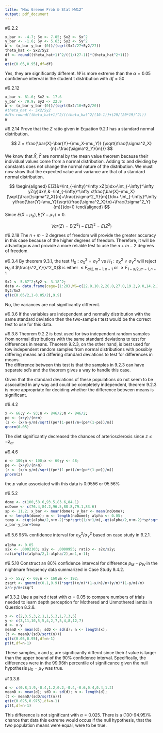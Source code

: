```yaml
---
title: "Max Greene Prob & Stat HW12"
output: pdf_document
---
```


#9.2.2 
```r
x_bar <- -4.7; Sx <- 7.05; Sx2 <- Sx^2
y_bar <- -1.6; Sy <- 5.63; Sy2 <- Sy^2
W <- (x_bar-y_bar-(0))/(sqrt(Sx2/27+Sy2/27))
theta_hat <- Sx2/Sy2
df <- round((theta_hat+1)^2/((1/(27-1))*(theta_hat^2+1)))
W
qt(c(0.05,0.95),df=df)
```
Yes, they are significantly different. $W$ is more extreme than the $\alpha = 0.05$ confidence interval in the student t distribution with $df=50$

#9.2.12 
```r
x_bar <- 81.6; Sx2 <- 17.6
y_bar <- 79.9; Sy2 <- 22.9
W <- (x_bar-y_bar-(0))/(sqrt(Sx2/10+Sy2/20))
#theta_hat <- Sx2/Sy2
#df<-round((theta_hat+1)^2/((theta_hat^2/(10-1))+(20/(20*19)^2)))
W
```

#9.2.14 
Prove that the $Z$ ratio given in Equation 9.2.1 has a standard normal distribution. 

$$
Z = \frac{\bar{X}-\bar{Y}-(\mu_X-\mu_Y)}
{\sqrt{\frac{\sigma^2_X}{n}+\frac{\sigma^2_Y}{m}}}
$$
We know that $\bar{X}, \bar{Y}$ are normal by the mean value theorem because their individual values come from a normal distribution. Adding to and dividing by constants does not change the normal nature of the distribution. We must now show that the expected value and variance are that of a standard normal distribution.

$$
\begin{aligned}
E(Z)&=\int_{-\infty}^\infty xZ(x)dx+\int_{-\infty}^\infty yZ(y)dx\\
&=\int_{-\infty}^\infty x\frac{\bar{X}-\mu_X}{\sqrt{\frac{\sigma^2_X}{n}+\frac{\sigma^2_Y}{m}}}dx+
\int_{-\infty}^\infty y\frac{\bar{Y}-\mu_Y}{\sqrt{\frac{\sigma^2_X}{n}+\frac{\sigma^2_Y}{m}}}dx=0
\end{aligned}
$$
Since $E(\bar{X}-\mu_X),E(\bar{Y}-\mu_Y)=0$.

$$
Var(Z)=E(Z^2)-E(Z)^2=E(Z^2)
$$

#9.2.18
The $n+m-2$ degrees of freedom will provide the greater accuracy in this case because of the higher degrees of freedom. Therefore, it will be advantagous and provide a more reliable test to use the $n+m-2$ degrees of freedom.

#9.3.4
By theorem 9.3.1, the test $H_0: \sigma^2_X=\sigma^2_Y$ vs $H_1: \sigma^2_X \neq \sigma^2_Y$ will reject $H_0$ if $\frac{s^2_Y}{s^2_X}$ is either $\leq F_{\alpha/2,m-1,n-1}$ or $\geq F_{1-\alpha/2,m-1,n-1}$

```r
Sx2 <- 5.67^2;Sy2 <- 3.18^2;
data <- data.frame(cage=(1:20),WG=c(22.8,10.2,20.8,27.0,19.2,9.0,14.2,19.8,14.5,14.8,23.5,31.0,19.5,26.2,26.5,25.2,24.5,23.8,27.8,22.0))
Sy2/Sx2
qf(c(0.05/2,1-0.05/2),9,9)
```
No, the variances are not significantly different.

#9.3.6
If the variables are independent and normally distribution with the same standard deviation then the two-sample $t$ test would be the correct test to use for this data.

#9.3.8
Theorem 9.2.2 is best used for two independent random samples from normal distributions with the same standard deviations to test for differences in means. Theorem 9.2.3, on the other hand, is best used for tow independent random samples from normal distributions with possibly differing means and differing standard deviations to test for differences in means.  
The difference between this test is that the samples in 9.2.3 can have separate sd's and the theorem gives a way to handle this case. 

Given that the standard deviations of these populations do not seem to be assocaited in any way and could be completely independent, theorem 9.2.3 is more appropriate for deciding whether the difference between means is significant.

#9.4.2
```r
x <- 66;y <- 93;n <- 846/2;m <- 846/2;
pe <- (x+y)/(n+m)
(z <- (x/n-y/m)/sqrt((pe*(1-pe))/n+(pe*(1-pe))/m))
qnorm(0.05)
```
The diet significantly decreased the chances of arteriosclerosis since $z \leq -z_\alpha$.

#9.4.6
```r
n <- 100;m <- 100;x <- 60;y <- 48;
pe <- (x+y)/(n+m)
(z <- (x/n-y/m)/sqrt((pe*(1-pe))/n+(pe*(1-pe))/m))
pnorm(z)
```
the $p$ value associated with this data is $0.9556$ or $95.56$%

#9.5.2 
```r
dome <- c(100,58.6,93.5,83.6,84.1)
noDome <- c(76.4,84.2,96.5,88.8,79.1,83.6)
sp <- 11.2; x_bar <- mean(dome); y_bar <- mean(noDome);
n <- length(dome); m <- length(noDome); alpha <- 0.05;
temp <- c(qt(alpha/2,n+m-2)*sp*sqrt(1/n+1/m),-qt(alpha/2,n+m-2)*sp*sqrt(1/n+1/m))
x_bar-y_bar+temp
```

#9.5.6 
95% confidence interval for $\sigma^2_X/\sigma^2_Y$ based on case study in 9.2.1.
```r
alpha <- 0.05
s2x <- .0002103; s2y <- .0000955; ratio <- s2x/s2y;
ratio*qf(c(alpha/2,1-alpha/2),m-1,n-1);
```

#9.5.10 
Construct an 80% confidence intervcal for difference $p_M-p_W$ in the nightmare frequency data summarized in Case Study 9.4.2.

```r
x <- 55;y <- 60;n <- 160;m <- 192;
zsqrt <- qnorm(c(0.1,0.9))*sqrt((x/n)*(1-x/n)/n+(y/m)*(1-y/m)/m)
x/n-y/m+zsqrt
```

#13.3.2 
Uae a paired $t$ test with $\alpha=0.05$ to compare numbers of trials needed to learn depth perception for Mothered and Unmothered lambs in Question 8.2.6.

```r
x <- c(2,3,5,3,2,1,1,5,3,1,7,3,5)
y <- c(3,11,10,5,5,4,2,7,5,4,8,12,7)
d <- x-y
meanD <- mean(d); sdD <- sd(d); n <- length(x);
(t <- meanD/(sdD/sqrt(n)))
qt(c(0.05,0.95),df=n-1)
pt(t,df=n-1)
```
These samples, $x$ and $y$, are significantly differnt since their $t$ value is larger than the upper bound of the 90% confidence interval. Specifically, the differences were in the 99.96th percentile of significance given the null hypothesis $\mu_X=\mu_Y$ was true.

#13.3.6
```r
d <- c(0.8,1.9,-0.4,1.2,0.2,-0.4,-0.6,0.4,0.4,1.2)
meanD <- mean(d); sdD <- sd(d); n <- length(d);
(t <- meanD/(sdD/sqrt(n)))
qt(c(0.025,0.975),df=n-1)
pt(t,df=n-1)
```
This difference is not significant with $\alpha=0.025$. There is a (100-94.95)% chance that data this extreme would occus if the null hypothesis, that the two population means were equal, were to be true.



